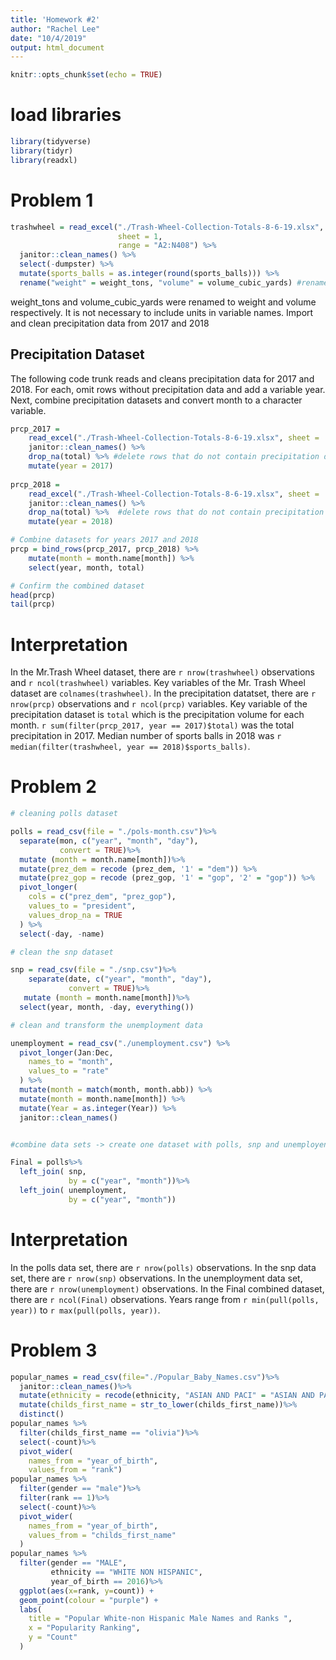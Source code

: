 ```yaml
---
title: 'Homework #2'
author: "Rachel Lee"
date: "10/4/2019"
output: html_document
---
```


```r
knitr::opts_chunk$set(echo = TRUE)
```

# load libraries
```r
library(tidyverse)
library(tidyr)
library(readxl)
```


# Problem 1

```r
trashwheel = read_excel("./Trash-Wheel-Collection-Totals-8-6-19.xlsx",
                        sheet = 1, 
                        range = "A2:N408") %>% 
  janitor::clean_names() %>%
  select(-dumpster) %>%
  mutate(sports_balls = as.integer(round(sports_balls))) %>% 
  rename("weight" = weight_tons, "volume" = volume_cubic_yards) #rename columns to cleaner variable names
```

weight_tons and volume_cubic_yards were renamed to weight and volume respectively. It is not necessary to include units in variable names. 
Import and clean precipitation data from 2017 and 2018 


## Precipitation Dataset
The following code trunk reads and cleans precipitation data for 2017 and 2018. For each, omit rows without precipitation data and add a variable year. Next, combine precipitation datasets and convert month to a character variable. 

```r
prcp_2017 = 
    read_excel("./Trash-Wheel-Collection-Totals-8-6-19.xlsx", sheet = '2017 Precipitation', range = "A2:B14") %>%
    janitor::clean_names() %>% 
    drop_na(total) %>% #delete rows that do not contain precipitation data
    mutate(year = 2017)
    
prcp_2018 = 
    read_excel("./Trash-Wheel-Collection-Totals-8-6-19.xlsx", sheet = '2018 Precipitation', range = "A2:B14") %>%
    janitor::clean_names() %>% 
    drop_na(total) %>%  #delete rows that do not contain precipitation data
    mutate(year = 2018)

# Combine datasets for years 2017 and 2018
prcp = bind_rows(prcp_2017, prcp_2018) %>% 
    mutate(month = month.name[month]) %>% 
    select(year, month, total)

# Confirm the combined dataset
head(prcp)
tail(prcp)
```
# Interpretation
In the Mr.Trash Wheel dataset, there are `r nrow(trashwheel)` observations and `r ncol(trashwheel)` variables. Key variables of the Mr. Trash Wheel dataset are  `colnames(trashwheel)`. In the precipitation datatset, there are `r nrow(prcp)` observations and `r ncol(prcp)` variables. Key variable of the precipitation dataset is `total` which is the precipitation volume for each month. `r sum(filter(prcp_2017, year == 2017)$total)` was the total precipitation in 2017. Median number of sports balls in 2018 was `r median(filter(trashwheel, year == 2018)$sports_balls)`.

# Problem 2

```r

# cleaning polls dataset

polls = read_csv(file = "./pols-month.csv")%>%
  separate(mon, c("year", "month", "day"), 
           convert = TRUE)%>%
  mutate (month = month.name[month])%>%
  mutate(prez_dem = recode (prez_dem, '1' = "dem")) %>% 
  mutate(prez_gop = recode (prez_gop, '1' = "gop", '2' = "gop")) %>% 
  pivot_longer(
    cols = c("prez_dem", "prez_gop"), 
    values_to = "president", 
    values_drop_na = TRUE
  ) %>% 
  select(-day, -name)

# clean the snp dataset

snp = read_csv(file = "./snp.csv")%>%
    separate(date, c("year", "month", "day"), 
             convert = TRUE)%>%
   mutate (month = month.name[month])%>%
  select(year, month, -day, everything())

# clean and transform the unemployment data

unemployment = read_csv("./unemployment.csv") %>%
  pivot_longer(Jan:Dec, 
    names_to = "month",
    values_to = "rate"
  ) %>% 
  mutate(month = match(month, month.abb)) %>%
  mutate(month = month.name[month]) %>%
  mutate(Year = as.integer(Year)) %>%
  janitor::clean_names()


#combine data sets -> create one dataset with polls, snp and unemployent rate

Final = polls%>%
  left_join( snp,
             by = c("year", "month"))%>%
  left_join( unemployment,
             by = c("year", "month"))
```

# Interpretation
In the polls data set, there are `r nrow(polls)` observations. In the snp data set, there are `r nrow(snp)` observations. In the unemployment data set, there are `r nrow(unemployment)` observations. In the Final combined dataset, there are `r ncol(Final)` observations. Years range from `r min(pull(polls, year))` to `r max(pull(polls, year))`. 


# Problem 3

```r
popular_names = read_csv(file="./Popular_Baby_Names.csv")%>%
  janitor::clean_names()%>%
  mutate(ethnicity = recode(ethnicity, "ASIAN AND PACI" = "ASIAN AND PACIFIC ISLANDER", "BLACK NON HISP" = "BLACK NON HISPANIC", "WHITE NON HISP" = "WHITE NON HISPANIC"))%>%
  mutate(childs_first_name = str_to_lower(childs_first_name))%>%
  distinct()
popular_names %>%
  filter(childs_first_name == "olivia")%>%
  select(-count)%>%
  pivot_wider(
    names_from = "year_of_birth",
    values_from = "rank")
popular_names %>%
  filter(gender == "male")%>%
  filter(rank == 1)%>%
  select(-count)%>%
  pivot_wider(
    names_from = "year_of_birth",
    values_from = "childs_first_name"
  )
popular_names %>%
  filter(gender == "MALE",
         ethnicity == "WHITE NON HISPANIC",
         year_of_birth == 2016)%>%
  ggplot(aes(x=rank, y=count)) + 
  geom_point(colour = "purple") +
  labs(
    title = "Popular White-non Hispanic Male Names and Ranks ",
    x = "Popularity Ranking",
    y = "Count"
  )
  
```

